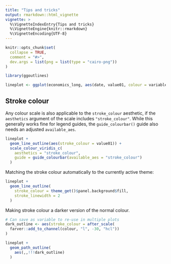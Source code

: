 ```yaml
---
title: "Tips and tricks"
output: rmarkdown::html_vignette
vignette: >
  %\VignetteIndexEntry{Tips and tricks}
  %\VignetteEngine{knitr::rmarkdown}
  %\VignetteEncoding{UTF-8}
---
```


```r
knitr::opts_chunk$set(
  collapse = TRUE,
  comment = "#>",
  dev.args = list(png = list(type = "cairo-png"))
)
```

```r
library(ggoutlines)

lineplot <- ggplot(economics_long, aes(date, value01, colour = variable))
```

## Stroke colour

Any colour scale is also applicable to the `stroke_colour` aesthetic, if the `aesthetics` argument of the scale includes `"stroke_colour"`. While this generally works fine for legend guides, the `guide_colourbar()` guide also needs an adjusted `available_aes`.

```r
lineplot + 
  geom_line_outline(aes(stroke_colour = value01)) +
  scale_colour_viridis_c(
    aesthetics = "stroke_colour",
    guide = guide_colourbar(available_aes = "stroke_colour")
  )
```



Matching the stroke colour automatically to the currently active theme:

```r
lineplot +
  geom_line_outline(
    stroke_colour = theme_get()$panel.background$fill,
    stroke_linewidth = 2
  )
```

Making stroke colour a darker version of the normal colour.

```r
# Can save as variable to re-use in multiple plots
dark_outline <- aes(stroke_colour = after_scale(
  farver::add_to_channel(colour, "l", -30, "hcl"))
)

lineplot +
  geom_path_outline(
    aes(,,!!!dark_outline)
  )
```
